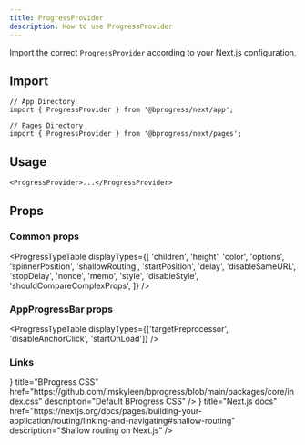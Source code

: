 ```yaml
---
title: ProgressProvider
description: How to use ProgressProvider
---
```



Import the correct `ProgressProvider` according to your Next.js configuration.

## Import

```tsx
// App Directory
import { ProgressProvider } from '@bprogress/next/app';

// Pages Directory
import { ProgressProvider } from '@bprogress/next/pages';
```

## Usage

```tsx
<ProgressProvider>...</ProgressProvider>
```

## Props

### Common props

<ProgressTypeTable
  displayTypes={[
    'children',
    'height',
    'color',
    'options',
    'spinnerPosition',
    'shallowRouting',
    'startPosition',
    'delay',
    'disableSameURL',
    'stopDelay',
    'nonce',
    'memo',
    'style',
    'disableStyle',
    'shouldCompareComplexProps',
  ]}
/>

### AppProgressBar props

<ProgressTypeTable
  displayTypes={['targetPreprocessor', 'disableAnchorClick', 'startOnLoad']}
/>

### Links

<Cards>
  <Card
    external
    icon={<SiCsswizardry />}
    title="BProgress CSS"
    href="https://github.com/imskyleen/bprogress/blob/main/packages/core/index.css"
    description="Default BProgress CSS"
  />
  <Card
    external
    icon={<SiNextdotjs />}
    title="Next.js docs"
    href="https://nextjs.org/docs/pages/building-your-application/routing/linking-and-navigating#shallow-routing"
    description="Shallow routing on Next.js"
  />
</Cards>
